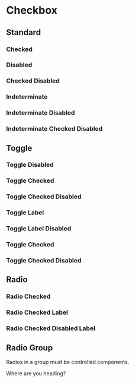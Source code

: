 
<Meta title="Components|Checkbox" />

# Checkbox

## Standard

<Preview>
    <Story name="standard">
        <Checkbox label="Milky Way" />
    </Story>
</Preview>

### Checked

<Preview>
    <Story name="standard checked">
        <Checkbox checked label="Milky Way" />
    </Story>
</Preview>

### Disabled

<Preview>
    <Story name="standard disabled">
        <Checkbox disabled label="Milky Way" />
    </Story>
</Preview>

### Checked Disabled

<Preview>
    <Story name="standard checked disabled">
        <Checkbox checked disabled label="Milky Way" />
    </Story>
</Preview>

### Indeterminate

<Preview>
    <Story name="indeterminate">
        <Checkbox indeterminate checked label="Milky Way" />
    </Story>
</Preview>

### Indeterminate Disabled

<Preview>
    <Story name="indeterminate disabled">
        <Checkbox indeterminate disabled label="Milky Way" />
    </Story>
</Preview>

### Indeterminate Checked Disabled

<Preview>
    <Story name="indeterminate checked disabled">
        <Checkbox indeterminate disabled checked label="Milky Way" />
    </Story>
</Preview>

## Toggle

<Preview>
    <Story name="toggle">
        <Checkbox toggle/>
    </Story>
</Preview>

### Toggle Disabled

<Preview>
    <Story name="toggle disabled">
        <Checkbox toggle disabled/>
    </Story>
</Preview>

### Toggle Checked

<Preview>
    <Story name="toggle checked">
        <Checkbox toggle checked/>
    </Story>
</Preview>

### Toggle Checked Disabled

<Preview>
    <Story name="toggle checked disabled">
        <Checkbox toggle checked disabled/>
    </Story>
</Preview>

### Toggle Label

<Preview>
    <Story name="toggle label">
        <Checkbox toggle label="Milky Way"/>
    </Story>
</Preview>

### Toggle Label Disabled

<Preview>
    <Story name="toggle label disabled">
        <Checkbox toggle disabled label="Milky Way"/>
    </Story>
</Preview>

### Toggle Checked

<Preview>
    <Story name="toggle label checked">
        <Checkbox toggle checked label="Milky Way"/>
    </Story>
</Preview>

### Toggle Checked Disabled

<Preview>
    <Story name="toggle label checked disabled">
        <Checkbox toggle checked disabled label="Milky Way"/>
    </Story>
</Preview>

## Radio

<Preview>
    <Story name="radio label">
        <Checkbox radio label="Milky Way"/>
    </Story>
</Preview>

### Radio Checked

<Preview>
    <Story name="radio disabled label">
        <Checkbox radio disabled label="Milky Way"/>
    </Story>
</Preview>

### Radio Checked Label

<Preview>
    <Story name="radio checked label">
        <Checkbox radio checked label="Milky Way"/>
    </Story>
</Preview>

### Radio Checked Disabled Label

<Preview>
    <Story name="radio checked disabled label">
        <Checkbox radio checked disabled label="Milky Way"/>
    </Story>
</Preview>

## Radio Group

Radios in a group must be controlled components.

<Preview>
    <Story name="radio group">
        <Form>
            <Form.Field>Where are you heading?</Form.Field>
            <Form.Field>
                <Checkbox radio label="Mars" name="checkboxRadioGroup" value="this" />
            </Form.Field>
            <Form.Field>
                <Checkbox radio label="Moon" name="checkboxRadioGroup" value="that" />
            </Form.Field>
        </Form>
    </Story>
</Preview>
